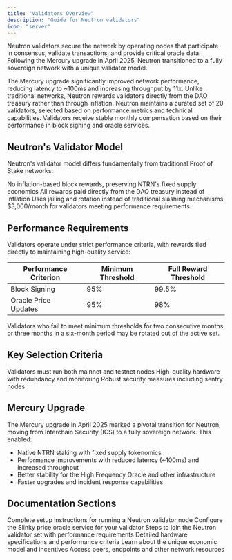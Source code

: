 ```yaml
---
title: "Validators Overview"
description: "Guide for Neutron validators"
icon: "server"
---
```


Neutron validators secure the network by operating nodes that participate in consensus, validate transactions, and provide critical oracle data. Following the Mercury upgrade in April 2025, Neutron transitioned to a fully sovereign network with a unique validator model.

<CardGroup cols={2}>
  <Card title="High Performance" icon="bolt" iconType="duotone">
    The Mercury upgrade significantly improved network performance, reducing latency to ~100ms and increasing throughput by 11x.
  </Card>
  <Card title="DAO-Driven Rewards" icon="money-bill-trend-up" iconType="duotone">
    Unlike traditional networks, Neutron rewards validators directly from the DAO treasury rather than through inflation.
  </Card>
  <Card title="Curated Validator Set" icon="users-gear" iconType="duotone">
    Neutron maintains a curated set of 20 validators, selected based on performance metrics and technical capabilities.
  </Card>
  <Card title="Performance-Based Compensation" icon="chart-line" iconType="duotone">
    Validators receive stable monthly compensation based on their performance in block signing and oracle services.
  </Card>
</CardGroup>

## Neutron's Validator Model

Neutron's validator model differs fundamentally from traditional Proof of Stake networks:

<CardGroup cols={4}>
  <Card title="Fixed Supply" icon="coins">
    No inflation-based block rewards, preserving NTRN's fixed supply economics
  </Card>
  <Card title="DAO Treasury" icon="building-columns">
    All rewards paid directly from the DAO treasury instead of inflation
  </Card>
  <Card title="No Slashing" icon="shield-check">
    Uses jailing and rotation instead of traditional slashing mechanisms
  </Card>
  <Card title="Base Compensation" icon="money-bill">
    $3,000/month for validators meeting performance requirements
  </Card>
</CardGroup>

## Performance Requirements

Validators operate under strict performance criteria, with rewards tied directly to maintaining high-quality service:

| Performance Criterion | Minimum Threshold | Full Reward Threshold |
|-----------------------|-------------------|----------------------|
| Block Signing         | 95%               | 99.5%                |
| Oracle Price Updates  | 95%               | 98%                  |

Validators who fail to meet minimum thresholds for two consecutive months or three months in a six-month period may be rotated out of the active set.

## Key Selection Criteria

<CardGroup cols={3}>
  <Card title="Dual Network Operation" icon="network-wired">
    Validators must run both mainnet and testnet nodes
  </Card>
  <Card title="Technical Infrastructure" icon="server">
    High-quality hardware with redundancy and monitoring
  </Card>
  <Card title="Security Practices" icon="lock">
    Robust security measures including sentry nodes
  </Card>
</CardGroup>

## Mercury Upgrade

The Mercury upgrade in April 2025 marked a pivotal transition for Neutron, moving from Interchain Security (ICS) to a fully sovereign network. This enabled:

- Native NTRN staking with fixed supply tokenomics
- Performance improvements with reduced latency (~100ms) and increased throughput
- Better stability for the High Frequency Oracle and other infrastructure
- Faster upgrades and incident response capabilities

## Documentation Sections

<CardGroup cols={3}>
  <Card title="Running a Node" icon="server" href="/validators/running-a-node">
    Complete setup instructions for running a Neutron validator node
  </Card>
  <Card title="Oracle Setup" icon="chart-line" href="/validators/oracle-setup">
    Configure the Slinky price oracle service for your validator
  </Card>
  <Card title="Becoming a Validator" icon="user-plus" href="/validators/becoming-a-validator">
    Steps to join the Neutron validator set with performance requirements
  </Card>
  <Card title="Technical Requirements" icon="sliders" href="/validators/technical/combined">
    Detailed hardware specifications and performance criteria
  </Card>
  <Card title="Validator Economics" icon="coins" href="/validators/economics/validator-incentives">
    Learn about the unique economic model and incentives
  </Card>
  <Card title="Network Resources" icon="network-wired" href="/resources/peers">
    Access peers, endpoints and other network resources
  </Card>
</CardGroup> 